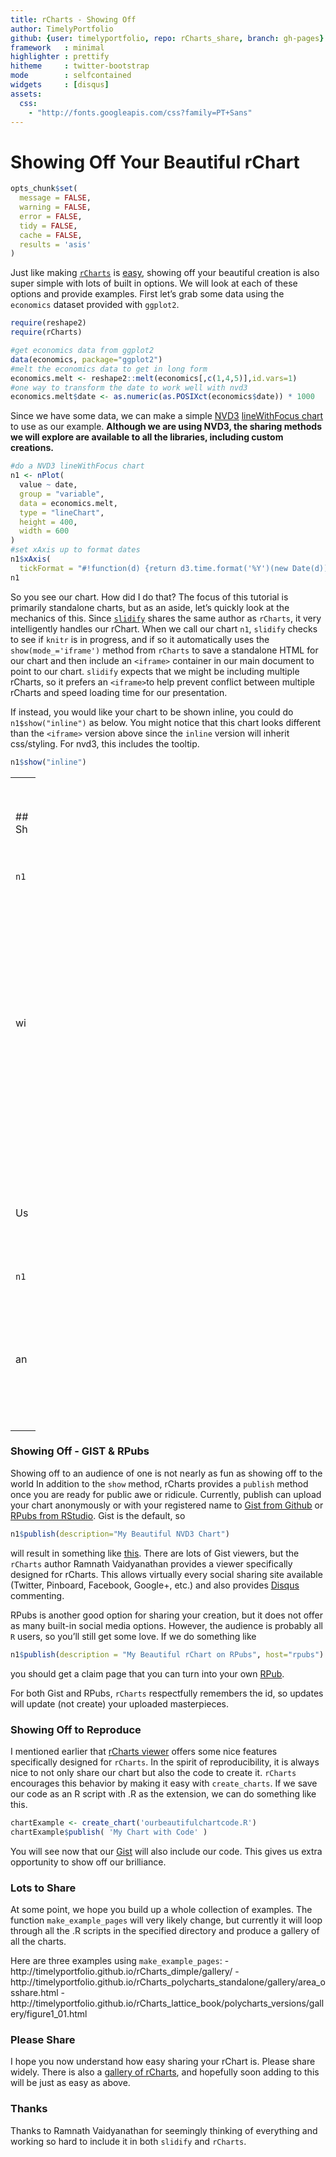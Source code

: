 ```yaml
---
title: rCharts - Showing Off
author: TimelyPortfolio
github: {user: timelyportfolio, repo: rCharts_share, branch: gh-pages}
framework   : minimal
highlighter : prettify
hitheme     : twitter-bootstrap
mode        : selfcontained
widgets     : [disqus]
assets:
  css: 
    - "http://fonts.googleapis.com/css?family=PT+Sans"
---
```


# Showing Off Your Beautiful rChart
  
<!-- AddThis Smart Layers BEGIN -->
<!-- Go to http://www.addthis.com/get/smart-layers to customize -->
<script type="text/javascript" src="//s7.addthis.com/js/300/addthis_widget.js#pubid=ra-4fdfcfd4773d48d3"></script>
<script type="text/javascript">
  addthis.layers({
    'theme' : 'transparent',
    'share' : {
      'position' : 'left',
      'numPreferredServices' : 5
    }   
  });
</script>
<!-- AddThis Smart Layers END -->


```r
opts_chunk$set(
  message = FALSE,
  warning = FALSE,
  error = FALSE,
  tidy = FALSE,
  cache = FALSE,
  results = 'asis'
)
```

Just like making [`rCharts`](http://rcharts.io/site) is [easy](http://ramnathv.github.io/rCharts/), showing off your beautiful creation is also super simple with lots of built in options.  We will look at each of these options and provide examples.  First let's grab some data using the `economics` dataset provided with `ggplot2`.

```r
require(reshape2)
require(rCharts)

#get economics data from ggplot2
data(economics, package="ggplot2")
#melt the economics data to get in long form
economics.melt <- reshape2::melt(economics[,c(1,4,5)],id.vars=1)
#one way to transform the date to work well with nvd3
economics.melt$date <- as.numeric(as.POSIXct(economics$date)) * 1000
```

Since we have some data, we can make a simple [NVD3](http://nvd3.org) [lineWithFocus chart](http://nvd3.org/ghpages/lineWithFocus.html) to use as our example.  **Although we are using NVD3, the sharing methods we will explore are available to all the libraries, including custom creations.**

```r
#do a NVD3 lineWithFocus chart
n1 <- nPlot(
  value ~ date,
  group = "variable",
  data = economics.melt,
  type = "lineChart",
  height = 400,
  width = 600
)
#set xAxis up to format dates
n1$xAxis(
  tickFormat = "#!function(d) {return d3.time.format('%Y')(new Date(d))}!#")
n1
```

So you see our chart.  How did I do that?  The focus of this tutorial is primarily standalone charts, but as an aside, let's quickly look at the mechanics of this.  Since [`slidify`](http://slidify.org) shares the same author as `rCharts`, it very intelligently handles our rChart.  When we call our chart `n1`, `slidify` checks to see if `knitr` is in progress, and if so it automatically uses the `show(mode_='iframe')` method from `rCharts` to save a standalone HTML for our chart and then include an `<iframe>` container in our main document to point to our chart.  `slidify` expects that we might be including multiple rCharts, so it prefers an `<iframe>`to help prevent conflict between multiple rCharts and speed loading time for our presentation.

If instead, you would like your chart to be shown inline, you could do `n1$show("inline")` as below.  You might notice that this chart looks different than the `<iframe>` version above since the `inline` version will inherit css/styling.  For nvd3, this includes the tooltip.

```r
n1$show("inline")
```

- - -
### Showing Off - To Yourself
Showing off to yourself can be very rewarding.  Running

```r
n1
```

will by default create a temp html file (don't worry it will be removed by R when you shut down R) that will open in your default browser.  `rCharts` accomplishes this by the `show` method.  Since it is an [R5 reference class](http://stat.ethz.ch/R-manual/R-devel/library/methods/html/refClass.html), the `show` method is called automatically.   

Using [`shiny`](http://www.rstudio.com/shiny/) might make us really proud of ourselves.  To see our chart with `shiny` we can run

```r
n1$show("server")
```

and avoid the creation of a temp file.  `Shiny` will start a web server, and your browser will open with our beautiful chart served by R.

- - -
### Showing Off - GIST & RPubs
Showing off to an audience of one is not nearly as fun as showing off to the world  In addition to the `show` method, rCharts provides a `publish` method once you are ready for public awe or ridicule.  Currently, publish can upload your chart anonymously or with your registered name to [Gist from Github](http://gist.github.com) or [RPubs from RStudio](http://rpubs.com).  Gist is the default, so 

```r
n1$publish(description="My Beautiful NVD3 Chart")
```

will result in something like [this](http://rcharts.io/viewer/?6064656#.Ue7FZo3VCSo).  There are lots of Gist viewers, but the `rCharts` author Ramnath Vaidyanathan provides a viewer specifically designed for rCharts.  This allows virtually every social sharing site available (Twitter, Pinboard, Facebook, Google+, etc.) and also provides [Disqus](http://disqus.com) commenting.

RPubs is another good option for sharing your creation, but it does not offer as many built-in social media options.  However, the audience is probably all `R` users, so you'll still get some love.  If we do something like 
```r
n1$publish(description = "My Beautiful rChart on RPubs", host="rpubs")
```

you should get a claim page that you can turn into your own [RPub](http://rpubs.com/timelyportfolio/7192).

For both Gist and RPubs, `rCharts` respectfully remembers the id, so updates will update (not create) your uploaded masterpieces.

### Showing Off to Reproduce
I mentioned earlier that [rCharts viewer](https://github.com/rcharts/viewer) offers some nice features specifically designed for `rCharts`.  In the spirit of reproducibility, it is always nice to not only share our chart but also the code to create it. `rCharts` encourages this behavior by making it easy with `create_charts`.  If we save our code as an R script with .R as the extension, we can do something like this.
                                                                                                      
```r
chartExample <- create_chart('ourbeautifulchartcode.R')
chartExample$publish( 'My Chart with Code' )
```

You will see now that our [Gist](http://rcharts.io/viewer/?6064899) will also include our code.  This gives us extra opportunity to show off our brilliance.

### Lots to Share
At some point, we hope you build up a whole collection of examples.  The function `make_example_pages` will very likely change, but currently it will loop through all the .R scripts in the specified directory and produce a gallery of all the charts.

Here are three examples using `make_example_pages`:
- http://timelyportfolio.github.io/rCharts_dimple/gallery/
- http://timelyportfolio.github.io/rCharts_polycharts_standalone/gallery/area_osshare.html
- http://timelyportfolio.github.io/rCharts_lattice_book/polycharts_versions/gallery/figure1_01.html


### Please Share
I hope you now understand how easy sharing your rChart is.  Please share widely.  There is also a [gallery of rCharts](http://rcharts.io/site/gallery.html), and hopefully soon adding to this will be just as easy as above.

### Thanks
Thanks to Ramnath Vaidyanathan for seemingly thinking of everything and working so hard to include it in both `slidify` and `rCharts`.


<div id='disqus_thread'></div>